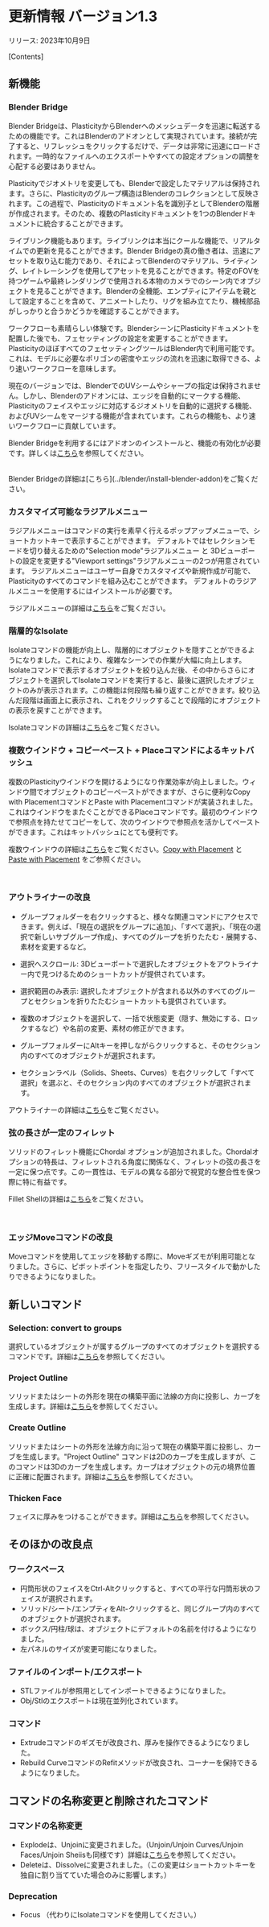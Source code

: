 
# 更新情報 バージョン1.3

リリース: 2023年10月9日

\[Contents\]


## 新機能

### Blender Bridge

Blender Bridgeは、PlasticityからBlenderへのメッシュデータを迅速に転送するための機能です。これはBlenderのアドオンとして実現されています。接続が完了すると、リフレッシュをクリックするだけで、データは非常に迅速にロードされます。一時的なファイルへのエクスポートやすべての設定オプションの調整を心配する必要はありません。

Plasticityでジオメトリを変更しても、Blenderで設定したマテリアルは保持されます。さらに、Plasticityのグループ構造はBlenderのコレクションとして反映されます。この過程で、Plasticityのドキュメント名を識別子としてBlenderの階層が作成されます。そのため、複数のPlasticityドキュメントを1つのBlenderドキュメントに統合することができます。

ライブリンク機能もあります。ライブリンクは本当にクールな機能で、リアルタイムでの更新を見ることができます。Blender Bridgeの真の働き者は、迅速にアセットを取り込む能力であり、それによってBlenderのマテリアル、ライティング、レイトレーシングを使用してアセットを見ることができます。特定のFOVを持つゲームや最終レンダリングで使用される本物のカメラでのシーン内でオブジェクトを見ることができます。Blenderの全機能、エンプティにアイテムを親として設定することを含めて、アニメートしたり、リグを組み立てたり、機械部品がしっかりと合うかどうかを確認することができます。

ワークフローも素晴らしい体験です。BlenderシーンにPlasticityドキュメントを配置した後でも、フェセッティングの設定を変更することができます。PlasticityのほぼすべてのフェセッティングツールはBlender内で利用可能です。これは、モデルに必要なポリゴンの密度やエッジの流れを迅速に取得できる、より速いワークフローを意味します。

現在のバージョンでは、BlenderでのUVシームやシャープの指定は保持されません。しかし、Blenderのアドオンには、エッジを自動的にマークする機能、Plasticityのフェイスやエッジに対応するジオメトリを自動的に選択する機能、およびUVシームをマージする機能が含まれています。これらの機能も、より速いワークフローに貢献しています。

Blender Bridgeを利用するにはアドオンのインストールと、機能の有効化が必要です。詳しくは[こちら](../blender/install-blender-addon.en.mdx)を参照してください。

<br/>
Blender Bridgeの詳細は[こちら](../blender/install-blender-addon)をご覧ください。

### カスタマイズ可能なラジアルメニュー

ラジアルメニューはコマンドの実行を素早く行えるポップアップメニューで、ショートカットキーで表示することができます。
デフォルトではセレクションモードを切り替えるための"Selection mode"ラジアルメニュー と 3Dビューポートの設定を変更する"Viewport settings"ラジアルメニューの2つが用意されています。
ラジアルメニューはユーザー自身でカスタマイズや新規作成が可能で、Plasticityのすべてのコマンドを組み込むことができます。
デフォルトのラジアルメニューを使用するにはインストールが必要です。

ラジアルメニューの詳細は[こちら](../plasticity-essentials/radial-menu)をご覧ください。
<br/>
<VideoPlayer fileName="v1_3_new_radial-menu"/>

### 階層的なIsolate

Isolateコマンドの機能が向上し、階層的にオブジェクトを隠すことができるようになりました。これにより、複雑なシーンでの作業が大幅に向上します。Isolateコマンドで表示するオブジェクトを絞り込んだ後、その中からさらにオブジェクトを選択してIsolateコマンドを実行すると、最後に選択したオブジェクトのみが表示されます。この機能は何段階も繰り返すことができます。絞り込んだ段階は画面上に表示され、これをクリックすることで段階的にオブジェクトの表示を戻すことができます。

Isolateコマンドの詳細は[こちら](../plasticity-essentials/focus-and-isolate-objects#isolate-objects)をご覧ください。
<br/>
<VideoPlayer fileName="isolate"/>

### 複数ウインドウ + コピーペースト + Placeコマンドによるキットバッシュ

複数のPlasticityウインドウを開けるようになり作業効率が向上しました。ウィンドウ間でオブジェクトのコピーペーストができますが、さらに便利なCopy with PlacementコマンドとPaste with Placementコマンドが実装されました。これはウインドウをまたぐことができるPlaceコマンドです。最初のウインドウで参照点を持たせてコピーをして、次のウインドウで参照点を活かしてペーストができます。これはキットバッシュにとても便利です。

複数ウインドウの詳細は[こちら](../plasticity-essentials/file-menu)をご覧ください。[Copy with Placement](../common/copy-with-placement) と [Paste with Placement](../common/paste-with-placement) をご参照ください。

<br/>
<VideoPlayer fileName="v1_3_new_window_copy_paste_place"/>

### アウトライナーの改良

- グループフォルダーを右クリックすると、様々な関連コマンドにアクセスできます。例えば、「現在の選択をグループに追加」、「すべて選択」、「現在の選択で新しいサブグループ作成」、すべてのグループを折りたたむ・展開する、素材を変更するなど。

- 選択へスクロール: 3Dビューポートで選択したオブジェクトをアウトライナー内で見つけるためのショートカットが提供されています。

- 選択範囲のみ表示: 選択したオブジェクトが含まれる以外のすべてのグループとセクションを折りたたむショートカットも提供されています。

- 複数のオブジェクトを選択して、一括で状態変更（隠す、無効にする、ロックするなど）や名前の変更、素材の修正ができます。

- グループフォルダーにAltキーを押しながらクリックすると、そのセクション内のすべてのオブジェクトが選択されます。

- セクションラベル（Solids、Sheets、Curves）を右クリックして「すべて選択」を選ぶと、そのセクション内のすべてのオブジェクトが選択されます。

アウトライナーの詳細は[こちら](../plasticity-essentials/outliner)をご覧ください。

### 弦の長さが一定のフィレット

ソリッドのフィレット機能にChordal オプションが追加されました。Chordalオプションの特長は、フィレットされる角度に関係なく、フィレットの弦の長さを一定に保つ点です。この一貫性は、モデルの異なる部分で視覚的な整合性を保つ際に特に有益です。

Fillet Shellの詳細は[こちら](../solid/fillet-shell#fillet-options)をご覧ください。

<br/>
<VideoPlayer fileName="fillet-shell-shape"/>

### エッジMoveコマンドの改良

Moveコマンドを使用してエッジを移動する際に、Moveギズモが利用可能となりました。さらに、ピボットポイントを指定したり、フリースタイルで動かしたりできるようになりました。


## 新しいコマンド

### Selection: convert to groups

選択しているオブジェクトが属するグループのすべてのオブジェクトを選択するコマンドです。詳細は[こちら](../plasticity-essentials/selecting-objects#select-from-the-currently-selected-objects)を参照してください。

### Project Outline

ソリッドまたはシートの外形を現在の構築平面に法線の方向に投影し、カーブを生成します。詳細は[こちら](../sketch/project-outline)を参照してください。

### Create Outline

ソリッドまたはシートの外形を法線方向に沿って現在の構築平面に投影し、カーブを生成します。"Project Outline" コマンドは2Dのカーブを生成しますが、このコマンドは3Dのカーブを生成します。カーブはオブジェクトの元の境界位置に正確に配置されます。詳細は[こちら](../sketch/create-outline)を参照してください。

### Thicken Face

フェイスに厚みをつけることができます。詳細は[こちら](../solid/thicken-face)を参照してください。

## そのほかの改良点

### ワークスペース
- 円筒形状のフェイスをCtrl-Altクリックすると、すべての平行な円筒形状のフェイスが選択されます。
- ソリッド/シート/エンプティをAlt-クリックすると、同じグループ内のすべてのオブジェクトが選択されます。
- ボックス/円柱/球は、オブジェクトにデフォルトの名前を付けるようになりました。
- 左パネルのサイズが変更可能になりました。

### ファイルのインポート/エクスポート

- STLファイルが参照用としてインポートできるようになりました。
- Obj/Stlのエクスポートは現在並列化されています。

### コマンド

- Extrudeコマンドのギズモが改良され、厚みを操作できるようになりました。
- Rebuild CurveコマンドのRefitメソッドが改良され、コーナーを保持できるようになりました。

## コマンドの名称変更と削除されたコマンド

### コマンドの名称変更
- Explodeは、Unjoinに変更されました。（Unjoin/Unjoin Curves/Unjoin Faces/Unjoin Sheiisも同様です）詳細は[こちら](../solid/unjoin)を参照してください。
- Deleteは、Dissolveに変更されました。（この変更はショートカットキーを独自に割り当てていた場合のみに影響します。）

### Deprecation
- Focus （代わりにIsolateコマンドを使用してください。）